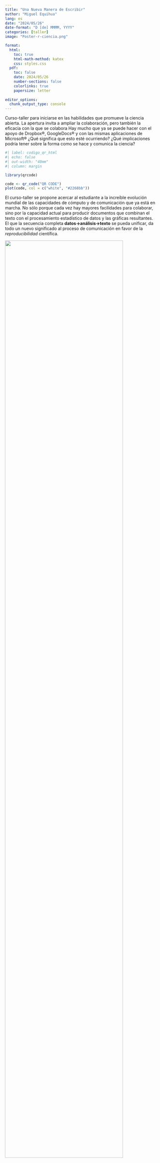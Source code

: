 ```yaml
---
title: "Una Nueva Manera de Escribir"
author: "Miguel Equihua"
lang: es
date: "2024/05/26"
date-format: "D [de] MMMM, YYYY"
categories: [taller]
image: "Poster-r-ciencia.png"

format: 
  html:
    toc: true
    html-math-method: katex
    css: styles.css
  pdf:
    toc: false
    date: 2024/05/26
    number-sections: false
    colorlinks: true
    papersize: letter
    
editor_options: 
  chunk_output_type: console
---
```


Curso-taller para iniciarse en las habilidades que promueve la ciencia abierta. La apertura invita a ampliar la colaboración, pero  también la eficacia con la que se colabora Hay mucho que ya se puede hacer con el apoyo de Dropbox&reg;, GoogleDocs&reg; y con las mismas aplicaciones de Microsoft&reg; ¿Qué significa que esto esté ocurriendo? ¿Qué implicaciones podría tener sobre la forma como se hace y comunica la ciencia?

::: {.content-visible when-format="html"}
```r
#| label: codigo_qr_html
#| echo: false
#| out-width: "40mm"
#| column: margin

library(qrcode)

code <- qr_code("QR CODE")
plot(code, col = c("white", "#2268bb"))
```
:::

El curso-taller se propone acercar al estudiante a la increíble evolución mundial de las capacidades de cómputo y de comunicación que ya está en marcha. No sólo porque cada vez hay mayores facilidades para colaborar, sino por la capacidad actual para producir documentos que combinan el texto con el procesamiento estadístico de datos y las gráficas resultantes. El que la secuencia completa **datos&rarr;análisis&rarr;texto** se pueda unificar, da todo un nuevo significado al proceso de comunicación en favor de la _reproducibilidad_ científica. 


![](Poster-r-ciencia.png){width=88%}

Los estudiantes aprenderán a producir reportes académicos en distintos formatos: páginas web, documento tipo Word&reg;, PDF, carteles, presentaciones e incluso artículos o libros. Todo esto sin que se requiera un conocimiento previo de **R** o **RStudio**. Lo haremos paso a paso y con un enfoque de _manos a la obra_. El estudiante podrá elegir los materiales, datos y textos que le interese ensayar.

Las actividades se desarrollarán a lo largo de 4 semanas teórico prácticas. Habrá sesiones presenciales de 3 horas martes y jueves. El resto de la semana el estudiante desarrollará  actividades a su paso, con un carga de trabajo que se estima requerirá 9 horas adicionales cada semana.

 
El curso-taller abordará los siguientes temas: 

+ ¿Ciencia abierta y reproducibilidad?
+ El proceso científico abierto
+ Escribir en **RStudio**
  + _markdown_
  + _Quarto_
  + _pandoc_
  + _ecuaciones Latex_
+ Leer datos desde distintos orígenes: _Excel&reg;_, _Google Sheets&reg;_, _OneCloud&reg;_
+ Colaboración y control de versiones
+ Producción de textos en diversos formatos:
  + html
  + docx
  + pptx
  + pdf
+ Diapositivas para presentaciones _Web_
+ Organización de múltiples documentos
  + Sitio _Web_
  + Blog
  + Libro
+ Producción de manuscritos científicos
+ Publicación en línea.


## Requisitos previos
El estudiante tiene familiaridad con el uso de computadoras y el uso de Internet. Para algunas de las actividades será provechoso tener cuentas activas en los servicios en línea **Github** (como sistema de control de versiones) y **Netlify** (para publicar blogs y sitios web personales). El estudiante tendrá que generar su cuenta personal en cada uno de estos servicios, se recomienda hacerlo con antelación.

1. [Alta en Github.](https://github.com/signup?ref_cta=Sign+up&ref_loc=header+logged+out&ref_page=%2F&source=header-home)
2. [Alta en Netlify.](https://app.netlify.com/signup)

Para las actividades en clase se espera que tendrá ya instalado en su máquina el sistema de control de versiones **Git** (se sugiere [Github Desktop](https://docs.github.com/es/desktop)), el interprete del lenguaje de computo **R** y la interface de desarrollo **RStudio**. Las [instrucciones para estos dós últimos están aquí](https://posit.co/download/rstudio-desktop/), en el caso de ambiente _MS-Windows&reg;_ pueden usarse los siguientes enlaces:
 
 1. [Instalar Github Desktop](https://desktop.github.com/?ref_cta=download+desktop&ref_loc=about+github+desktop&ref_page=docs)
 2. [Instalar R](https://cran.rstudio.com/)
 3. [Instalar RStudio](https://download1.rstudio.org/electron/windows/RStudio-2024.04.1-748.exe)


::: {.content-visible when-format="pdf"}
```r
#| label: codigo_qr_pdf
#| echo: false
#| out-width: "50mm"
#| fig-align: center

library(qrcode)

code <- qr_code("QR CODE")
plot(code, col = c("white", "#2268bb"))
```
:::
